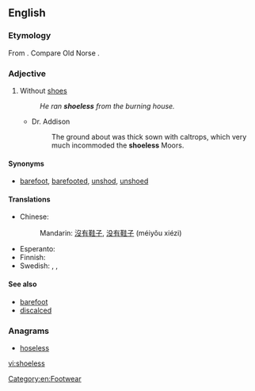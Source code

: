 ==English==

===Etymology===
From {{suffix|shoe|less|lang=en}}. Compare Old Norse {{m|non|skólaus||shoeless}}.

===Adjective===
{{en-adj|-}}

# Without [[shoes]]
#: ''He ran '''shoeless''' from the burning house.''
#* Dr. Addison
#*: The ground about was thick sown with caltrops, which very much incommoded the '''shoeless''' Moors.

====Synonyms====
*[[barefoot]], [[barefooted]], [[unshod]], [[unshoed]]

====Translations====
{{trans-top|without shoes}}
* Chinese:
*: Mandarin: [[沒有]][[鞋子]], [[没有]][[鞋子]] (méiyǒu xiézi)
{{trans-mid}}
* Esperanto: {{t|eo|senŝua}}
* Finnish: {{t|fi|kengätön}}
* Swedish: {{t|sv|skolös}}, {{t|sv|oskodd}}, {{t+|sv|barfota}}
{{trans-bottom}}

====See also====
* [[barefoot]]
* [[discalced]]

===Anagrams===
* [[hoseless#English|hoseless]]

[[Category:en:Footwear]]

[[vi:shoeless]]